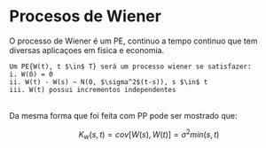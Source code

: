 # Procesos de Wiener

O processo de Wiener é um PE, continuo a tempo continuo que tem diversas
aplicaçoes em fisica e economia.

```definition
Um PE{W(t), t $\in$ T} será um processo wiener se satisfazer:
i. W(0) = 0
ii. W(t) - W(s) ~ N(0, $\sigma^2$(t-s)), s $\in$ t
iii. W(t) possui incrementos independentes
```
\
Da mesma forma que foi feita com PP pode ser mostrado que:

$$K_w(s,t) = cov[W(s),W(t)]= \sigma^2 min(s,t)$$
